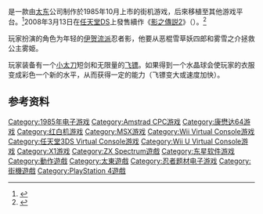 {{NoteTA
| G1=Games
}}
{{Infobox VG
| title       = 影之傳說
| original    = 
| japanese    = 影の伝説
| english     = The Legend of Kage
| image       = 
| caption     = 
| official    = {{vgr|}}
| common      = {{vgr|}}
| genre       = [[動作遊戲|動作遊戲]]
| platforms   = 
| developer   = 太東中央研究所
| publisher   = [[太東|太東]]
| director    = 
| producer    = 
| designer    = 
| writer      = 
| programmer  = 
| composer    = 小倉久佳
| artist      = 
| series      = 
| engine      = 
| modes       = [[單人遊戲|單人遊戲]]
| released    = '''街機'''{{vgr|JP|1985年10月}}'''紅白機'''{{vgr|JP|1986年4月18日|NA|1987年8月}}'''MSX'''{{vgr|JP|1986年10月}}
}}
{{vgname|影之传说|ja=影の伝説|en=The Legend of Kage}}是一款由[[太东|太东]]公司制作於1985年10月上市的街机游戏，后來移植至其他游戏平台。<ref name="gamefaqs">{{cite web| url = http://www.gamefaqs.com/nes/587407-the-legend-of-kage/data| title = Release information| publisher = [[GameFAQs|GameFAQs]]| date = | accessdate = 2015-07-18| archive-date = 2017-02-10| archive-url = https://web.archive.org/web/20170210024650/http://www.gamefaqs.com/nes/587407-the-legend-of-kage/data}}</ref>2008年3月13日在[[任天堂DS|任天堂DS]]上發售續作《[[影之傳説2|影之傳説2]]》（{{lang|ja|影之伝説 -THE LEGEND OF KAGE 2-}}）。<ref>{{cite web|title=《影之傳說 2》80年代老牌經典名作NDS續篇全新登場|url=https://gnn.gamer.com.tw/8/27818.html|website=巴哈姆特電玩資訊站|language=zh-tw|date=2007-09-05|access-date=2018-02-08|archive-date=2018-02-09|archive-url=https://web.archive.org/web/20180209002830/https://gnn.gamer.com.tw/8/27818.html}}</ref>

玩家扮演的角色为年轻的[[伊贺流|伊贺流派]]忍者影，他要从恶棍雪草妖四郎和雾雪之介拯救公主雾姫。

玩家装备有一个[[小太刀|小太刀]]短剑和无限量的[[手里剑|飞镖]]。如果得到一个水晶球会使玩家的衣服变成彩色一个新的水平，从而获得一定的能力（飞镖变大或速度加快）。

== 参考资料 ==
{{Reflist}}

{{DEFAULTSORT:Kage no Densetsu}}
[[Category:1985年电子游戏|Category:1985年电子游戏]]
[[Category:Amstrad_CPC游戏|Category:Amstrad CPC游戏]]
[[Category:康懋达64游戏|Category:康懋达64游戏]]
[[Category:红白机游戏|Category:红白机游戏]]
[[Category:MSX游戏|Category:MSX游戏]]
[[Category:Wii_Virtual_Console游戏|Category:Wii Virtual Console游戏]]
[[Category:任天堂3DS_Virtual_Console游戏|Category:任天堂3DS Virtual Console游戏]]
[[Category:Wii_U_Virtual_Console游戏|Category:Wii U Virtual Console游戏]]
[[Category:X1游戏|Category:X1游戏]]
[[Category:ZX_Spectrum遊戲|Category:ZX Spectrum遊戲]]
[[Category:东星软件游戏|Category:东星软件游戏]]
[[Category:動作遊戲|Category:動作遊戲]]
[[Category:太東遊戲|Category:太東遊戲]]
[[Category:忍者题材电子游戏|Category:忍者题材电子游戏]]
[[Category:街機遊戲|Category:街機遊戲]]
[[Category:PlayStation_4遊戲|Category:PlayStation 4遊戲]]

{{action-videogame-stub}}